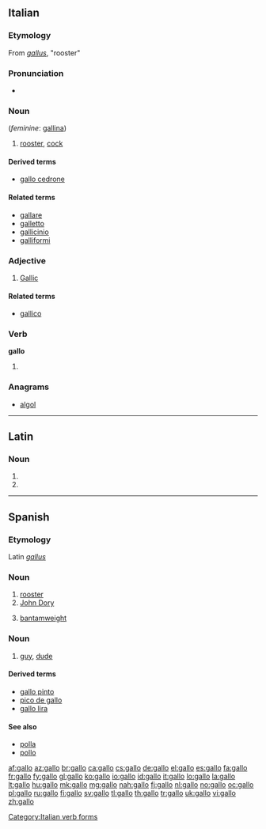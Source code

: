 {{also|Gallo|gallò|Gallo-|gallo-}}
==Italian==

===Etymology===
From {{etyl|la|it}} ''[[gallus]]'', "rooster"

===Pronunciation===
* {{rhymes|allo|lang=it}}

===Noun===
{{it-noun|gall|m|o|i}} (''feminine'': [[gallina]])

# [[rooster]], [[cock]]

====Derived terms====
* [[gallo cedrone]]

====Related terms====
* [[gallare]]
* [[galletto]]
* [[gallicinio]]
* [[galliformi]]

===Adjective===
{{it-adj|gall}}

# [[Gallic]]

====Related terms====
* [[gallico]]

===Verb===
'''gallo'''

# {{conjugation of|gallare||1|s|pres|ind|lang=it}}

[[Category:Italian verb forms]]

===Anagrams===
* [[algol#Italian|algol]]

----

==Latin==

===Noun===
{{la-noun-form|gallō}}

# {{inflection of|gallus|gallus|dat|s|lang=la}}
# {{inflection of|gallus|gallus|abl|s|lang=la}}

----

==Spanish==

===Etymology===
Latin ''[[gallus]]''

===Noun===
{{es-noun|m|f=gallina}}

# [[rooster]]
# [[John Dory]] {{gloss|Zeus faber, a kind of fish}}
# {{boxing|lang=es}} [[bantamweight]] {{gloss|boxing class}}

===Noun===
{{es-noun|m|f=galla}}

# {{Chile|colloquial}} [[guy]], [[dude]]

====Derived terms====
* [[gallo pinto]] {{m}}
* [[pico de gallo]] {{m}}
* [[gallo lira]]

====See also====
* [[polla]] {{f}}
* [[pollo]] {{m}}

[[af:gallo]]
[[az:gallo]]
[[br:gallo]]
[[ca:gallo]]
[[cs:gallo]]
[[de:gallo]]
[[el:gallo]]
[[es:gallo]]
[[fa:gallo]]
[[fr:gallo]]
[[fy:gallo]]
[[gl:gallo]]
[[ko:gallo]]
[[io:gallo]]
[[id:gallo]]
[[it:gallo]]
[[lo:gallo]]
[[la:gallo]]
[[lt:gallo]]
[[hu:gallo]]
[[mk:gallo]]
[[mg:gallo]]
[[nah:gallo]]
[[fj:gallo]]
[[nl:gallo]]
[[no:gallo]]
[[oc:gallo]]
[[pl:gallo]]
[[ru:gallo]]
[[fi:gallo]]
[[sv:gallo]]
[[tl:gallo]]
[[th:gallo]]
[[tr:gallo]]
[[uk:gallo]]
[[vi:gallo]]
[[zh:gallo]]
